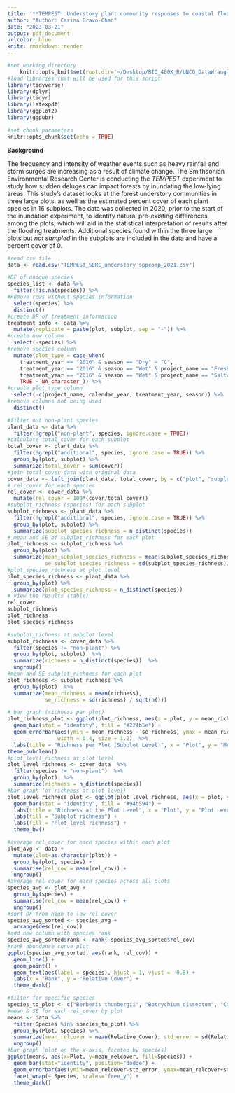 ```yaml
---
title: '**TEMPEST: Understory plant community responses to coastal flooding**'
author: "Author: Carina Bravo-Chan"
date: "2023-03-21"
output: pdf_document
urlcolor: blue
knitr: rmarkdown::render
---
```


```r
#set working directory
    knitr::opts_knit$set(root.dir='~/Desktop/BIO_400X_R/UNCG_DataWrangling_Old')
#load libraries that will be used for this script
library(tidyverse)
library(dplyr)
library(tidyr)
library(latexpdf)
library(ggplot2)
library(ggpubr)
```

```r
#set chunk parameters
knitr::opts_chunk$set(echo = TRUE)
```

**Background** 

The frequency and intensity of weather events such as heavy rainfall and storm surges are increasing as a result of climate change. The Smithsonian Environmental Research Center is conducting the *TEMPEST* experiment to study how sudden deluges can impact forests by inundating the low-lying areas. This study's dataset looks at the forest understory communities in three large plots, as well as the estimated percent cover of each plant species in 16 subplots. The data was collected in 2020, prior to the start of the inundation experiment, to identify natural pre-existing differences among the plots, which will aid in the statistical interpretation of results after the flooding treatments. Additional species found within the three large plots but *not sampled* in the subplots are included in the data and have a percent cover of 0.

```r
#read csv file
data <- read.csv("TEMPEST_SERC_understory sppcomp_2021.csv")

#DF of unique species
species_list <- data %>% 
  filter(!is.na(species)) %>% 
#Remove rows without species information
  select(species) %>% 
  distinct()
#create DF of treatment information
treatment_info <- data %>% 
  mutate(replicate = paste(plot, subplot, sep = "-")) %>% 
#create new column
  select(-species) %>% 
#remove species column
  mutate(plot_type = case_when(
    treatment_year == "2016" & season == "Dry" ~ "C",
    treatment_year == "2016" & season == "Wet" & project_name == "Freshwater inundation" ~ "F",
    treatment_year == "2016" & season == "Wet" & project_name == "Saltwater inundation" ~ "S",
    TRUE ~ NA_character_)) %>% 
#create plot_type column
  select(-c(project_name, calendar_year, treatment_year, season)) %>% 
#remove columns not being used
  distinct()
```

```r
#filter out non-plant species
plant_data <- data %>%
  filter(!grepl("non-plant", species, ignore.case = TRUE))
#calculate total_cover for each subplot
total_cover <- plant_data %>%
  filter(!grepl("additional", species, ignore.case = TRUE)) %>%
  group_by(plot, subplot) %>%
  summarize(total_cover = sum(cover))
#join total_cover data with original data
cover_data <- left_join(plant_data, total_cover, by = c("plot", "subplot"))
# rel_cover for each species
rel_cover <- cover_data %>%
  mutate(rel_cover = 100*(cover/total_cover))
#subplot_richness (species) for each subplot
subplot_richness <- plant_data %>%
  filter(!grepl("additional", species, ignore.case = TRUE)) %>%
  group_by(plot, subplot) %>%
  summarize(subplot_species_richness = n_distinct(species))
# mean and SE of subplot_richness for each plot
plot_richness <- subplot_richness %>%
  group_by(plot) %>%
  summarize(mean_subplot_species_richness = mean(subplot_species_richness),
            se_subplot_species_richness = sd(subplot_species_richness)/sqrt(n()))
#plot_species_richness at plot level
plot_species_richness <- plant_data %>%
  group_by(plot) %>%
  summarize(plot_species_richness = n_distinct(species))
# view the results (table)
rel_cover
subplot_richness
plot_richness
plot_species_richness
```
```r
#subplot_richness at subplot level
subplot_richness <- cover_data %>% 
  filter(species != "non-plant") %>% 
  group_by(plot, subplot)  %>% 
  summarize(richness = n_distinct(species))  %>% 
  ungroup()
#mean and SE subplot_richness for each plot
plot_richness <- subplot_richness %>%  
  group_by(plot)  %>% 
  summarize(mean_richness = mean(richness),
            se_richness = sd(richness) / sqrt(n()))
```

```r
# bar graph (richness per plot)
plot_richness_plot <- ggplot(plot_richness, aes(x = plot, y = mean_richness)) + 
  geom_bar(stat = "identity", fill = "#224b5e") +
  geom_errorbar(aes(ymin = mean_richness - se_richness, ymax = mean_richness + se_richness),
                width = 0.4, size = 1.2)  %>% 
  labs(title = "Richness per Plot (Subplot Level)", x = "Plot", y = "Mean Subplot Richness")  + 
theme_pubclean()
#plot_level_richness at plot level
plot_level_richness <- cover_data  %>% 
  filter(species != "non-plant")  %>% 
  group_by(plot)  %>% 
  summarize(richness = n_distinct(species))
#bar graph (of richness at plot level)
plot_level_richness_plot <- ggplot(plot_level_richness, aes(x = plot, y = richness)) + 
  geom_bar(stat = "identity", fill = "#94b594") +
  labs(title = "Richness at the Plot Level", x = "Plot", y = "Plot Level Richness") + 
  labs(fill = "Subplot richness") +
  labs(fill = "Plot-level richness") +
  theme_bw()
```

```r
#average rel_cover for each species within each plot
plot_avg <- data +
  mutate(plot=as.character(plot)) +
  group_by(plot, species) +
  summarise(rel_cov = mean(rel_cov)) +
  ungroup()
#average rel_cover for each species across all plots
species_avg <- plot_avg +
  group_by(species) +
  summarise(rel_cov = mean(rel_cov)) +
  ungroup()
#sort DF from high to low rel_cover
species_avg_sorted <- species_avg +
  arrange(desc(rel_cov))
#add new column with species rank
species_avg_sorted$rank <- rank(-species_avg_sorted$rel_cov)
#rank abundance curve plot
ggplot(species_avg_sorted, aes(rank, rel_cov)) +
  geom_line() +
  geom_point() +
  geom_text(aes(label = species), hjust = 1, vjust = -0.5) +
  labs(x = "Rank", y = "Relative Cover") +
  theme_dark()
```
```r
#filter for specific species
species_to_plot <- c("Berberis thunbergii", "Botrychium dissectum", "Carex sp", "Elaeagnus umbellata", "Epifagus virginiana", "Gallium circaezans", "Ilex opaca", "Lindera benzoin", "Lonicera japonica", "Mitchella repens", "Parthenocissus quinquefolia", "Polygonum virginianum", "Rhus radicans", "Rubus phoenicolasius", "Sceptridium biternatum", "Symphotrichium lateriflorum")
#mean & SE for each rel_cover by plot
means <- data %>%
  filter(Species %in% species_to_plot) %>%
  group_by(Plot, Species) %>%
  summarize(mean_relcover = mean(Relative_Cover), std_error = sd(Relative_Cover)/sqrt(n())) %>%
  ungroup()
#bar graph (plot on the x-axis, faceted by species)
ggplot(means, aes(x=Plot, y=mean_relcover, fill=Species)) +
  geom_bar(stat="identity", position="dodge") +
  geom_errorbar(aes(ymin=mean_relcover-std_error, ymax=mean_relcover+std_error), width=.2, position=position_dodge(.9)) +
  facet_wrap(~ Species, scales="free_y") +
  theme_dark()
```


